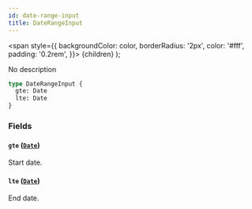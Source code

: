```yaml
---
id: date-range-input
title: DateRangeInput
---
```


<span
style={{
      backgroundColor: color,
      borderRadius: '2px',
      color: '#fff',
      padding: '0.2rem',
    }}>
{children}
</span>
);

No description

```graphql
type DateRangeInput {
  gte: Date
  lte: Date
}
```

### Fields

#### `gte` ([`Date`](/api-reference/scalars/date.mdx))

Start date.

#### `lte` ([`Date`](/api-reference/scalars/date.mdx))

End date.
